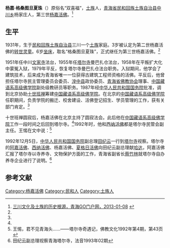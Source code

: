 '''杨嘉·格桑图旦夏珠'''（{{bd|1931年|||}}）原俗名“双喜福”，[[土族|土族]]人，[[青海省|青海省]][[民和回族土族自治县|民和回族土族自治县]][[中川乡_(民和回族土族自治县)|中川乡]]杨家庄人，第三世[[杨嘉活佛|杨嘉活佛]]。<ref name=qhmh>[http://www.qhigo.com/News/NewsShow-679.html 三川文化及土族的历史根源，青海GO门户网，2013-01-08] {{webarchive|url=https://web.archive.org/web/20140504230438/http://www.qhigo.com/News/NewsShow-679.html |date=2014-05-04 }}</ref>

==生平==
1931年，生于[[民和回族土族自治县|民和回族土族自治县]]三川一个[[土族|土族]]家庭。3岁被认定为第二世杨嘉活佛的[[转世灵童|转世灵童]]。6岁[[坐床|坐床]]，取名“格桑图旦夏珠”，正式继任为第三世杨嘉活佛。<ref name=qhmh/>

1951年任中川[[文家寺|文家寺]]法台，1955年任[[塔尔寺|塔尔寺]]曼巴扎仓法台，1958年在平叛扩大化中蒙冤入狱，1979年平反，恢复塔尔寺曼巴扎仓法台职务。入狱期间，他学会了建筑技术，后来成为青海省唯一一位获得古建筑工程师资格的活佛。平反后，他曾担任塔尔寺民主管理委员会委员、[[湟中县|湟中县]]政协委员、[[青海省佛教协会|青海省佛教协会]]理事、[[中国藏语系高级佛学院|中国藏语系高级佛学院]]副处级教研员等职务。1987年经[[中华人民共和国国务院|中华人民共和国国务院]]批准，调到北京协助[[十世班禅|十世班禅]]筹建[[中国藏语系高级佛学院|中国藏语系高级佛学院]]。在北京的[[中国藏语系高级佛学院|中国藏语系高级佛学院]]任职期间，负责学院的搬迁、校舍建设、活佛登记招生、学员管理的工作，获有关部门肯定。<ref name=qhmh/>

十世班禅圆寂后，杨嘉活佛在北京主持了圆寂法会。此后他在[[中国藏语系高级佛学院|中国藏语系高级佛学院]]工作一段时间之后回到塔尔寺。<ref name=qhmh/>1992年时，他和[[西纳·洛桑旦贝坚赞|西纳活佛]]都是塔尔寺民管会副主任。王惕在文中说：<ref>王惕，君不见青海头……——塔尔寺奇遇记，佛教文化1992年第4期，第43页</ref>

{{引用|还有两位活佛，一位是杨嘉活佛，一位是西纳活佛，都是寺管会的副主任，因为我常常去寺管会谈工作，便也常常见到他们。他们参与寺庙的管理，主持宗教活动，尤其是被称作“火供”的活动，他们在法座上一坐就是四个小时（后面有详述）真是非常辛苦，不过因为这种活动是为了众生祈祷吉祥幸福，所以他们十分认真和虔诚，自始至终一丝不苟。除了很多佛事，他们有时主持对僧人的学习成绩的考核，有时又要过问寺庙的修缮和整顿，乃至塔尔寺艺术三绝的实践活动，总之，在寺主外出开会或在家时，他们都有很好的分工合作。}}

1992年12月5日，[[中华人民共和国国务院|中华人民共和国国务院]]副总理[[田纪云|田纪云]]一行到[[塔尔寺|塔尔寺]]视察。塔尔寺的[[阿嘉·洛桑图旦·久美嘉措|阿嘉活佛]]、[[西纳·洛桑旦贝坚赞|西纳活佛]]、杨嘉活佛、[[夏格日·昂旺图旦坚措|夏格日活佛]]向田纪云副总理献[[哈达|哈达]]，阿嘉活佛汇报了塔尔寺以寺养寺、文物保护方面的工作，青海省副省长[[蔡竹林|蔡竹林]]就塔尔寺自办养寺企业进行了说明。<ref>田纪云副总理视察青海塔尔寺，法音1993年02期</ref>

==参考文献==
{{reflist}}

[[Category:杨嘉活佛|Category:杨嘉活佛]]
[[Category:民和人|Category:民和人]]
[[Category:土族人|Category:土族人]]
